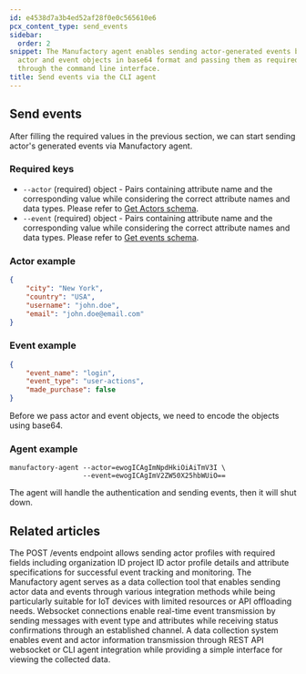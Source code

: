 ```yaml
---
id: e4538d7a3b4ed52af28f0e0c565610e6
pcx_content_type: send_events
sidebar:
  order: 2
snippet: The Manufactory agent enables sending actor-generated events by encoding
  actor and event objects in base64 format and passing them as required parameters
  through the command line interface.
title: Send events via the CLI agent
---
```


## Send events

After filling the required values in the previous section, we can start sending actor's generated events via Manufactory agent.

### Required keys

- `--actor` (required) object - Pairs containing attribute name and the corresponding value while considering the correct attribute names and data types. Please refer to [Get Actors schema](/products/manufactory/actors/get_schema/).
- `--event` (required) object - Pairs containing attribute name and the corresponding value while considering the correct attribute names and data types. Please refer to [Get events schema](/products/manufactory/events/get_schema/).

### Actor example
```json
{
    "city": "New York",
    "country": "USA",
    "username": "john.doe",
    "email": "john.doe@email.com"
}
```

### Event example
```json
{
    "event_name": "login",
    "event_type": "user-actions",
    "made_purchase": false
}
```

Before we pass actor and event objects, we need to encode the objects using base64.


### Agent example

```shell
manufactory-agent --actor=ewogICAgImNpdHkiOiAiTmV3I \
                  --event=ewogICAgImV2ZW50X25hbWUiO==
```

The agent will handle the authentication and sending events, then it will shut down.


## Related articles
<CardGrid>
<LinkTitleCard header="<b>Rest Api > Send events via the REST API</b>" href="/products/manufactory/collector/rest_api/send_events/" > The POST /events endpoint allows sending actor profiles with required fields including organization ID project ID actor profile details and attribute specifications for successful event tracking and monitoring. </LinkTitleCard>
<LinkTitleCard header="<b>Collector > Collecting events via our CLI agent</b>" href="/products/manufactory/collector/agent/" > The Manufactory agent serves as a data collection tool that enables sending actor data and events through various integration methods while being particularly suitable for IoT devices with limited resources or API offloading needs. </LinkTitleCard>
<LinkTitleCard header="<b>Websocket > Send events via the web socket</b>" href="/products/manufactory/collector/websocket/send_events/" > Websocket connections enable real-time event transmission by sending messages with event type and attributes while receiving status confirmations through an established channel. </LinkTitleCard>
<LinkTitleCard header="<b>Manufactory > Collector</b>" href="/products/manufactory/collector/" > A data collection system enables event and actor information transmission through REST API websocket or CLI agent integration while providing a simple interface for viewing the collected data. </LinkTitleCard>
</CardGrid>